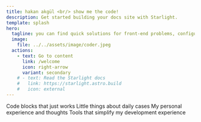 ```yaml
---
title: hakan akgül <br/> show me the code!
description: Get started building your docs site with Starlight.
template: splash
hero:
  tagline: you can find quick solutions for front-end problems, configurations, tools...
  image:
    file: ../../assets/image/coder.jpeg
  actions:
    - text: Go to content
      link: /welcome
      icon: right-arrow
      variant: secondary
    # - text: Read the Starlight docs
    #   link: https://starlight.astro.build
    #   icon: external
---
```



<CardGrid>
	<Card title="Snippets" icon="magnifier">
		Code blocks that just works
	</Card>
	<Card title="Today I Learned" icon="information">
		Little things about daily cases
	</Card>
	<Card title="Blog" icon="open-book">
		My personal experience and thoughts
	</Card>
	<Card title="Apps, Extensions, Plugins" icon="setting">
		Tools that simplify my development experience
	</Card>
</CardGrid>
